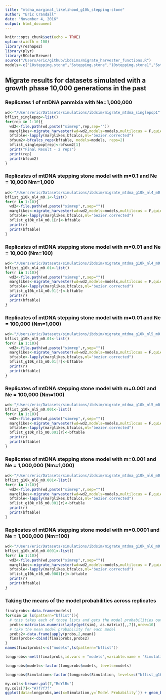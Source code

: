 ```yaml
---
title: "mtdna_marginal_likelihood_g10k_stepping-stone"
author: "Eric Crandall"
date: "November 4, 2016"
output: html_document
---
```


```r
knitr::opts_chunk$set(echo = TRUE)
options(width = 100)
library(reshape2)
library(plyr)
library(RColorBrewer)
source("/Users/eric/github/ibdsims/migrate_harvester_functions.R")
models<-c("10stepping.stone","5stepping.stone","10stepping.stone1","5stepping.stone1","10island","5island","panmixia")
```

## Migrate results for datasets simulated with a growth phase 10,000 generations in the past

### Replicates 1 of mtDNA panmixia with Ne=1,000,000
```r
wd<-"/Users/eric/Datasets/simulations/ibdsim/migrate_mtdna_singlepop1"
bflist_singlepop<-list()
for(rep in 1:10){
  wd2<-file.path(wd,paste("simrep",rep,sep=""))
  marglikes<-migrate_harvester(wd=wd2,models=models,multilocus = F,quiet = T)
  bftable<-lapply(marglikes,bfcalcs,ml="bezier.corrected")
  bfsum2<-bfcalcs_reps(bftable, models=models, reps=2) 
  bflist_singlepop[rep]<-bfsum2[1]
  print("Final Result - 2 reps") 
  print(rep)
  print(bfsum2)
}
```


### Replicates of mtDNA stepping stone model with m=0.1 and Ne = 10,000 Nm=1,000
```r
wd<-"/Users/eric/Datasets/simulations/ibdsim/migrate_mtdna_g10k_nl4_m0.1"
bflist_g10k_nl4_m0.1<-list()
for(r in 1:10){
  wd2<-file.path(wd,paste("simrep",r,sep=""))
  marglikes<-migrate_harvester(wd=wd2,models=models,multilocus = F,quiet = T)
  bftable<-lapply(marglikes,bfcalcs,ml="bezier.corrected")
  bflist_g10k_nl4_m0.1[r]<-bftable
  print(r)
  print(bftable)
}
```

### Replicates of mtDNA stepping stone model with m=0.01 and Ne = 10,000 (Nm=100)
```r
wd<-"/Users/eric/Datasets/simulations/ibdsim/migrate_mtdna_g10k_nl4_m0.01"
bflist_g10k_nl4_m0.01<-list()
for(r in 1:10){
  wd2<-file.path(wd,paste("simrep",r,sep=""))
  marglikes<-migrate_harvester(wd=wd2,models=models,multilocus = F,quiet = T)
  bftable<-lapply(marglikes,bfcalcs,ml="bezier.corrected")
  bflist_g10k_nl4_m0.01[r]<-bftable
  print(r)
  print(bftable)
}
```



### Replicates of mtDNA stepping stone model with m=0.01 and Ne = 100,000 (Nm=1,000)
```r
wd<-"/Users/eric/Datasets/simulations/ibdsim/migrate_mtdna_g10k_nl5_m0.01"
bflist_g10k_nl5_m0.01<-list()
for(r in 1:10){
  wd2<-file.path(wd,paste("simrep",r,sep=""))
  marglikes<-migrate_harvester(wd=wd2,models=models,multilocus = F,quiet = T)
  bftable<-lapply(marglikes,bfcalcs,ml="bezier.corrected")
  bflist_g10k_nl5_m0.01[r]<-bftable
  print(r)
  print(bftable)
}
```

### Replicates of mtDNA stepping stone model with m=0.001 and Ne = 100,000 (Nm=100)
```r
wd<-"/Users/eric/Datasets/simulations/ibdsim/migrate_mtdna_g10k_nl5_m0.001"
bflist_g10k_nl5_m0.001<-list()
for(r in 1:10){
  wd2<-file.path(wd,paste("simrep",r,sep=""))
  marglikes<-migrate_harvester(wd=wd2,models=models,multilocus = F,quiet = T)
  bftable<-lapply(marglikes,bfcalcs,ml="bezier.corrected")
  bflist_g10k_nl5_m0.001[r]<-bftable
  print(r)
  print(bftable)
}
```

### Replicates of mtDNA stepping stone model with m=0.001 and Ne = 1,000,000 (Nm=1,000)
```r
wd<-"/Users/eric/Datasets/simulations/ibdsim/migrate_mtdna_g10k_nl6_m0.001"
bflist_g10k_nl6_m0.001<-list()
for(r in 1:10){
  wd2<-file.path(wd,paste("simrep",r,sep=""))
  marglikes<-migrate_harvester(wd=wd2,models=models,multilocus = F,quiet = T)
  bftable<-lapply(marglikes,bfcalcs,ml="bezier.corrected")
  bflist_g10k_nl6_m0.001[r]<-bftable
  print(r)
  print(bftable)
}
```

### Replicates of mtDNA stepping stone model with m=0.0001 and Ne = 1,000,000 (Nm=100)
```r
wd<-"/Users/eric/Datasets/simulations/ibdsim/migrate_mtdna_g10k_nl6_m0.0001"
bflist_g10k_nl6_m0.0001<-list()
for(r in 1:10){
  wd2<-file.path(wd,paste("simrep",r,sep=""))
  marglikes<-migrate_harvester(wd=wd2,models=models,multilocus = F,quiet = T)
  bftable<-lapply(marglikes,bfcalcs,ml="bezier.corrected")
  bflist_g10k_nl6_m0.0001[r]<-bftable
  print(r)
  print(bftable)
}
```

### Taking the means of the model probabilities across replicates

```r

finalprobs<-data.frame(models)
for(sim in ls(pattern="bflist")){
  # this takes each of those lists and gets the model probabilities out for each model
  probs<-matrix(as.numeric(laply(get(sim), as.matrix)[,,7]),nrow=10)
  # take the mean model probability for each model
  probs2<-data.frame(apply(probs,2,mean))
  finalprobs<-cbind(finalprobs,probs2)
}
names(finalprobs)<-c("models",ls(pattern="bflist"))

longprobs<-melt(finalprobs,id.vars = "models",variable.name = "Simulation",value.name="Model Probability")

longprobs$models<-factor(longprobs$models, levels=models)

longprobs$Simulation<-factor(longprobs$Simulation, levels=c("bflist_g10k_nl4_m0.01","bflist_g10k_nl5_m0.001","bflist_g10k_nl6_m0.0001","bflist_g10k_nl4_m0.1","bflist_g10k_nl5_m0.01","bflist_g10k_nl6_m0.001","bflist_singlepop"),labels=c("Ne = 10,000\nm = 0.01","Ne = 100,000\nm = 0.001","Ne = 1,000,000\nm = 0.0001","Ne = 10,000\nm = 0.1","Ne = 100,000\nm=0.01","Ne = 1,000,000\nm = 0.001","Ne = 1,000,000\nPanmixia"))

my.cols<-brewer.pal(7,"RdYlBu")
my.cols[7]<-"#7f7f7f"
ggplot(data=longprobs,aes(x=Simulation,y=`Model Probability`)) + geom_bar(stat="identity",aes(fill=models)) + scale_fill_manual(values = my.cols, labels=c("k=10 Stepping-Stone, 28 parameter","k=5 Stepping-Stone, 13 parameter","k=10 Stepping-Stone, 2 parameter","k=5 Stepping-Stone, 2 parameter","k=10 Island, 2 parameter","k=5 Island, 2 parameter","k=1 Panmixia"),guide = guide_legend(title = "Migrate Models")) + theme(axis.title.x=element_blank(), legend.text=element_text(size=15), legend.title=element_text(size=18), axis.text.y=element_text(size=14), axis.title.y=element_text(size=14))

```

